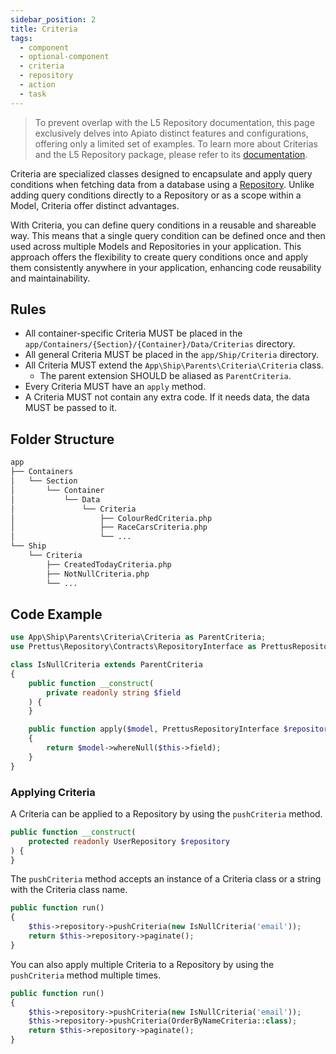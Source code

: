 ```yaml
---
sidebar_position: 2
title: Criteria
tags:
  - component
  - optional-component
  - criteria
  - repository
  - action
  - task
---
```


> To prevent overlap with the L5 Repository documentation, this page
> exclusively delves into Apiato distinct features and configurations,
> offering only a limited set of examples.
> To learn more about Criterias and the L5 Repository package,
> please refer to its [documentation](https://github.com/andersao/l5-repository).

Criteria are specialized classes designed to encapsulate
and apply query conditions when fetching data from a database using a [Repository](repositories.md).
Unlike adding query conditions directly to a Repository or as a scope within a Model,
Criteria offer distinct advantages.

With Criteria, you can define query conditions in a reusable and shareable way.
This means
that a single query condition can be defined once and then
used across multiple Models and Repositories in your application.
This approach offers the flexibility to create query conditions once
and apply them consistently anywhere in your application,
enhancing code reusability and maintainability.

## Rules

- All container-specific Criteria MUST be placed in the `app/Containers/{Section}/{Container}/Data/Criterias` directory.
- All general Criteria MUST be placed in the `app/Ship/Criteria` directory.
- All Criteria MUST extend the `App\Ship\Parents\Criteria\Criteria` class.
  - The parent extension SHOULD be aliased as `ParentCriteria`.
- Every Criteria MUST have an `apply` method.
- A Criteria MUST not contain any extra code. If it needs data, the data MUST be passed to it.

## Folder Structure

```markdown
app
├── Containers
│   └── Section
│       └── Container
│           └── Data
│               └── Criteria
│                   ├── ColourRedCriteria.php
│                   ├── RaceCarsCriteria.php
│                   └── ...
└── Ship
    └── Criteria
        ├── CreatedTodayCriteria.php
        ├── NotNullCriteria.php
        └── ...
```

## Code Example

```php
use App\Ship\Parents\Criteria\Criteria as ParentCriteria;
use Prettus\Repository\Contracts\RepositoryInterface as PrettusRepositoryInterface;

class IsNullCriteria extends ParentCriteria
{
    public function __construct(
        private readonly string $field
    ) {
    }

    public function apply($model, PrettusRepositoryInterface $repository)
    {
        return $model->whereNull($this->field);
    }
}
```

### Applying Criteria

A Criteria can be applied to a Repository by using the `pushCriteria` method.

```php
public function __construct(
    protected readonly UserRepository $repository
) {
}
```

The `pushCriteria` method accepts an instance of a Criteria class or a string with the Criteria class name.

```php
public function run()
{
    $this->repository->pushCriteria(new IsNullCriteria('email'));
    return $this->repository->paginate();
}
```

You can also apply multiple Criteria to a Repository by using the `pushCriteria` method multiple times.

```php
public function run()
{
    $this->repository->pushCriteria(new IsNullCriteria('email'));
    $this->repository->pushCriteria(OrderByNameCriteria::class);
    return $this->repository->paginate();
}
```


